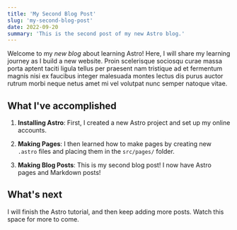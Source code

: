 ```yaml
---
title: 'My Second Blog Post'
slug: 'my-second-blog-post'
date: 2022-09-20
summary: 'This is the second post of my new Astro blog.'
---
```

Welcome to my _new blog_ about learning Astro! Here, I will share my learning journey as I build a new website. Proin scelerisque sociosqu curae massa porta aptent taciti ligula tellus per praesent nam tristique ad et fermentum magnis nisi ex faucibus integer malesuada montes lectus dis purus auctor rutrum morbi neque netus amet mi vel volutpat nunc semper natoque vitae.

## What I've accomplished

1. **Installing Astro**: First, I created a new Astro project and set up my online accounts.

2. **Making Pages**: I then learned how to make pages by creating new `.astro` files and placing them in the `src/pages/` folder.

3. **Making Blog Posts**: This is my second blog post! I now have Astro pages and Markdown posts!

## What's next

I will finish the Astro tutorial, and then keep adding more posts. Watch this space for more to come.
